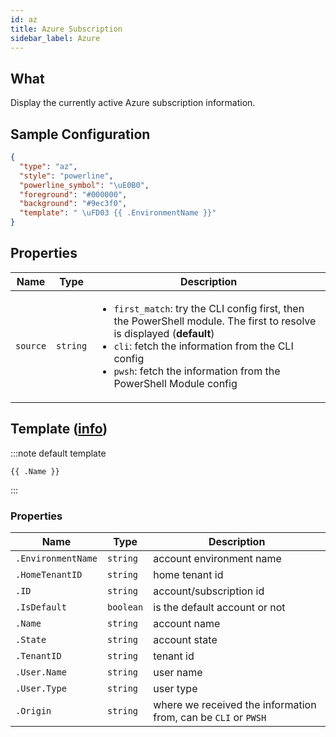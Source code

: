 ```yaml
---
id: az
title: Azure Subscription
sidebar_label: Azure
---
```


## What

Display the currently active Azure subscription information.

## Sample Configuration

```json
{
  "type": "az",
  "style": "powerline",
  "powerline_symbol": "\uE0B0",
  "foreground": "#000000",
  "background": "#9ec3f0",
  "template": " \uFD03 {{ .EnvironmentName }}"
}
```

## Properties

| Name     | Type     | Description                                                                                                                                                                                                                                                             |
| -------- | -------- | ----------------------------------------------------------------------------------------------------------------------------------------------------------------------------------------------------------------------------------------------------------------------- |
| `source` | `string` | <ul><li>`first_match`: try the CLI config first, then the PowerShell module. The first to resolve is displayed (**default**)</li><li>`cli`: fetch the information from the CLI config</li><li>`pwsh`: fetch the information from the PowerShell Module config</li></ul> |

## Template ([info][templates])

:::note default template

```template
{{ .Name }}
```

:::

### Properties

| Name               | Type      | Description                                                    |
| ------------------ | --------- | -------------------------------------------------------------- |
| `.EnvironmentName` | `string`  | account environment name                                       |
| `.HomeTenantID`    | `string`  | home tenant id                                                 |
| `.ID`              | `string`  | account/subscription id                                        |
| `.IsDefault`       | `boolean` | is the default account or not                                  |
| `.Name`            | `string`  | account name                                                   |
| `.State`           | `string`  | account state                                                  |
| `.TenantID`        | `string`  | tenant id                                                      |
| `.User.Name`       | `string`  | user name                                                      |
| `.User.Type`       | `string`  | user type                                                      |
| `.Origin`          | `string`  | where we received the information from, can be `CLI` or `PWSH` |

[templates]: /docs/configuration/templates
